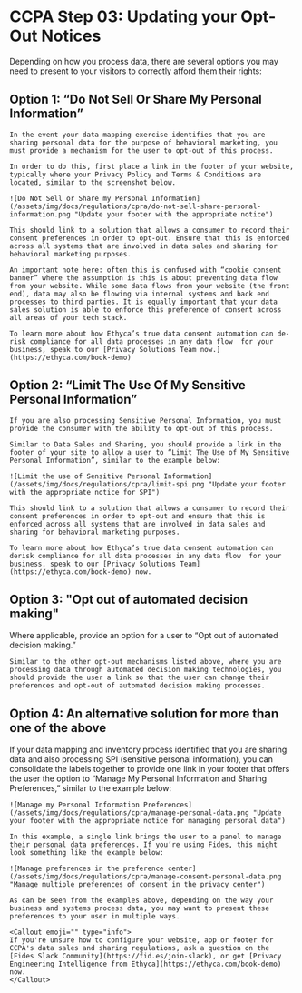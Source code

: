
# CCPA Step 03: Updating your Opt-Out Notices

Depending on how you process data, there are several options you may need to present to your visitors to correctly afford them their rights:

## **Option 1**: “Do Not Sell Or Share My Personal Information”

    In the event your data mapping exercise identifies that you are sharing personal data for the purpose of behavioral marketing, you must provide a mechanism for the user to opt-out of this process. 

    In order to do this, first place a link in the footer of your website, typically where your Privacy Policy and Terms & Conditions are located, similar to the screenshot below.
    
    ![Do Not Sell or Share my Personal Information](/assets/img/docs/regulations/cpra/do-not-sell-share-personal-information.png "Update your footer with the appropriate notice")

    This should link to a solution that allows a consumer to record their consent preferences in order to opt-out. Ensure that this is enforced across all systems that are involved in data sales and sharing for behavioral marketing purposes. 

    An important note here: often this is confused with “cookie consent banner” where the assumption is this is about preventing data flow from your website. While some data flows from your website (the front end), data may also be flowing via internal systems and back end processes to third parties. It is equally important that your data sales solution is able to enforce this preference of consent across all areas of your tech stack. 

    To learn more about how Ethyca’s true data consent automation can de-risk compliance for all data processes in any data flow  for your business, speak to our [Privacy Solutions Team now.](https://ethyca.com/book-demo)


## **Option 2**: “Limit The Use Of My Sensitive Personal Information”

    If you are also processing Sensitive Personal Information, you must provide the consumer with the ability to opt-out of this process. 

    Similar to Data Sales and Sharing, you should provide a link in the footer of your site to allow a user to “Limit The Use of My Sensitive Personal Information”, similar to the example below:

    ![Limit the use of Sensitive Personal Information](/assets/img/docs/regulations/cpra/limit-spi.png "Update your footer with the appropriate notice for SPI")

    This should link to a solution that allows a consumer to record their consent preferences in order to opt-out and ensure that this is enforced across all systems that are involved in data sales and sharing for behavioral marketing purposes. 

    To learn more about how Ethyca’s true data consent automation can derisk compliance for all data processes in any data flow  for your business, speak to our [Privacy Solutions Team](https://ethyca.com/book-demo) now.

## **Option 3**: "Opt out of automated decision making"

Where applicable, provide an option for a user to “Opt out of automated decision making.”

    Similar to the other opt-out mechanisms listed above, where you are processing data through automated decision making technologies, you should provide the user a link so that the user can change their preferences and opt-out of automated decision making processes.

## **Option 4**: An alternative solution for more than one of the above

If your data mapping and inventory process identified that you are sharing data and also processing SPI (sensitive personal information), you can consolidate the labels together to provide one link in your footer that offers the user the option to “Manage My Personal Information and Sharing Preferences,” similar to the example below:

    ![Manage my Personal Information Preferences](/assets/img/docs/regulations/cpra/manage-personal-data.png "Update your footer with the appropriate notice for managing personal data")

    In this example, a single link brings the user to a panel to manage their personal data preferences. If you’re using Fides, this might look something like the example below:

    ![Manage preferences in the preference center](/assets/img/docs/regulations/cpra/manage-consent-personal-data.png "Manage multiple preferences of consent in the privacy center")

    As can be seen from the examples above, depending on the way your business and systems process data, you may want to present these preferences to your user in multiple ways.

    <Callout emoji="" type="info">
    If you're unsure how to configure your website, app or footer for CCPA's data sales and sharing regulations, ask a question on the [Fides Slack Community](https://fid.es/join-slack), or get [Privacy Engineering Intelligence from Ethyca](https://ethyca.com/book-demo) now.
    </Callout>